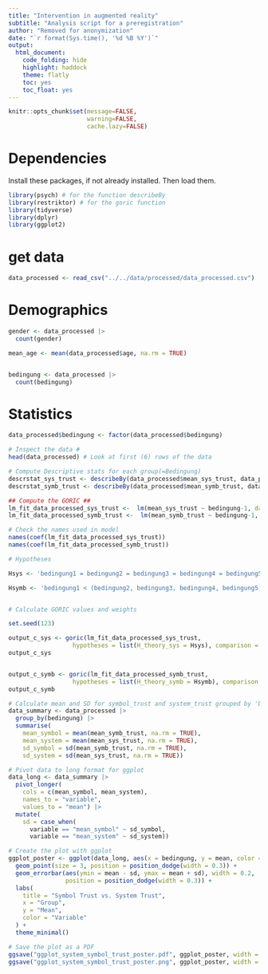 ```yaml
---
title: "Intervention in augmented reality"
subtitle: "Analysis script for a preregistration"
author: "Removed for anonymization"
date: "`r format(Sys.time(), '%d %B %Y')`"
output:
  html_document:
    code_folding: hide
    highlight: haddock
    theme: flatly
    toc: yes
    toc_float: yes
---
```


```r
knitr::opts_chunk$set(message=FALSE,
                      warning=FALSE,
                      cache.lazy=FALSE)
```

# Dependencies
Install these packages, if not already installed. Then load them.
```r
library(psych) # for the function describeBy
library(restriktor) # for the goric function
library(tidyverse)
library(dplyr)
library(ggplot2)
```

# get data
```r
data_processed <- read_csv("../../data/processed/data_processed.csv")
```

# Demographics
```r
gender <- data_processed |>
  count(gender)

mean_age <- mean(data_processed$age, na.rm = TRUE)


bedingung <- data_processed |>
  count(bedingung)

```

# Statistics

```r
data_processed$bedingung <- factor(data_processed$bedingung)  

# Inspect the data #
head(data_processed) # Look at first (6) rows of the data

# Compute Descriptive stats for each group(=Bedingung)
descrstat_sys_trust <- describeBy(data_processed$mean_sys_trust, data_processed$bedingung, mat = TRUE)
descrstat_symb_trust <- describeBy(data_processed$mean_symb_trust, data_processed$bedingung, mat = TRUE)

## Compute the GORIC ##
lm_fit_data_processed_sys_trust <-  lm(mean_sys_trust ~ bedingung-1, data = data_processed)
lm_fit_data_processed_symb_trust <-  lm(mean_symb_trust ~ bedingung-1, data = data_processed)

# Check the names used in model
names(coef(lm_fit_data_processed_sys_trust))
names(coef(lm_fit_data_processed_symb_trust))

# Hypotheses 

Hsys <- 'bedingung1 = bedingung2 = bedingung3 = bedingung4 = bedingung5'

Hsymb <- 'bedingung1 < (bedingung2, bedingung3, bedingung4, bedingung5)'


# Calculate GORIC values and weights

set.seed(123)

output_c_sys <- goric(lm_fit_data_processed_sys_trust, 
                  hypotheses = list(H_theory_sys = Hsys), comparison = "complement")
output_c_sys


output_c_symb <- goric(lm_fit_data_processed_symb_trust, 
                  hypotheses = list(H_theory_symb = Hsymb), comparison = "complement")
output_c_symb


```

```r
# Calculate mean and SD for symbol_trust and system_trust grouped by 'bedingung'
data_summary <- data_processed |>
  group_by(bedingung) |>
  summarise(
    mean_symbol = mean(mean_symb_trust, na.rm = TRUE),  
    mean_system = mean(mean_sys_trust, na.rm = TRUE),   
    sd_symbol = sd(mean_symb_trust, na.rm = TRUE),      
    sd_system = sd(mean_sys_trust, na.rm = TRUE))

# Pivot data to long format for ggplot
data_long <- data_summary |>
  pivot_longer(
    cols = c(mean_symbol, mean_system),
    names_to = "variable",
    values_to = "mean") |>
  mutate(
    sd = case_when(
      variable == "mean_symbol" ~ sd_symbol,
      variable == "mean_system" ~ sd_system))

# Create the plot with ggplot
ggplot_poster <- ggplot(data_long, aes(x = bedingung, y = mean, color = variable)) +
  geom_point(size = 3, position = position_dodge(width = 0.3)) +  
  geom_errorbar(aes(ymin = mean - sd, ymax = mean + sd), width = 0.2, 
                position = position_dodge(width = 0.3)) +  
  labs(
    title = "Symbol Trust vs. System Trust",
    x = "Group",
    y = "Mean",
    color = "Variable"
  ) +
  theme_minimal()  

```


```r
# Save the plot as a PDF
ggsave("ggplot_system_symbol_trust_poster.pdf", ggplot_poster, width = 10, height = 5)
ggsave("ggplot_system_symbol_trust_poster.png", ggplot_poster, width = 10, height = 5)
```





